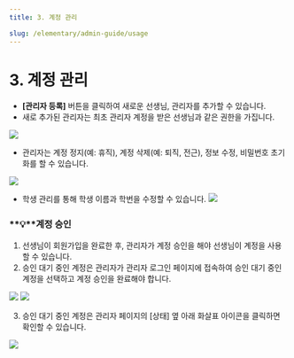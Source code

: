 ```yaml
---
title: 3. 계정 관리

slug: /elementary/admin-guide/usage
---
```



# 3. 계정 관리

- **\[관리자 등록]** 버튼을 클릭하여 새로운 선생님, 관리자를 추가할 수 있습니다.
- 새로 추가된 관리자는 최초 관리자 계정을 받은 선생님과 같은 권한을 가집니다.

<Image src="/img/kr/elementary/admin/03-01.jpg" size="lg" />

- 관리자는 계정 정지(예: 휴직), 계정 삭제(예: 퇴직, 전근), 정보 수정, 비밀번호 초기화를 할 수 있습니다.

<Image src="/img/kr/elementary/admin/03-02.jpg" size="lg" />

- 학생 관리를 통해 학생 이름과 학번을 수정할 수 있습니다.
  <Image src="/img/kr/elementary/admin/03-03.jpg" size="lg" />

### **💡**계정 승인

1. 선생님이 회원가입을 완료한 후, 관리자가 계정 승인을 해야 선생님이 계정을 사용할 수 있습니다.
2. 승인 대기 중인 계정은 관리자가 관리자 로그인 페이지에 접속하여 승인 대기 중인 계정을 선택하고 계정 승인을 완료해야 합니다.

<Image src="/img/kr/elementary/admin/03-04.jpg" size="lg" />
<Image src="/img/kr/elementary/admin/03-05.jpg" size="lg" />

3. 승인 대기 중인 계정은 관리자 페이지의 \[상태] 옆 아래 화살표 아이콘을 클릭하면 확인할 수 있습니다.

<Image src="/img/kr/elementary/admin/03-06.jpg" size="lg" />
